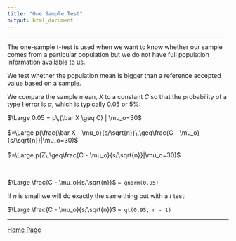 ```yaml
---
title: "One Sample Test"
output: html_document
---
```


---

The one-sample t-test is used when we want to know whether our sample comes from a particular population but we do not have full population information available to us.

We test whether the population mean is bigger than a reference accepted value based on a sample.

We compare the sample mean, $\bar X$ to a constant $C$ so that the probability of a type I error is $\alpha$, which is typically $0.05$ or $5\%$:

$\Large 0.05 = p\,(\bar X \geq C) | \mu_o=30$
<br><br>
$=\Large p(\frac{\bar X - \mu_o}{s/\sqrt{n}}\,\geq\frac{C - \mu_o}{s/\sqrt{n}}|\mu_o=30)$
<br><br>
$=\Large p(Z\,\geq\frac{C - \mu_o}{s/\sqrt{n}}|\mu_o=30)$

<br>

$\Large \frac{C - \mu_o}{s/\sqrt{n}}$ `= qnorm(0.95)`


If $n$ is small we will do exactly the same thing but with a $t$ test:

$\Large \frac{C - \mu_o}{s/\sqrt{n}}$ `= qt(0.95, n - 1)`

---

<a href="http://rinterested.github.io/statistics/index.html">Home Page</a>
